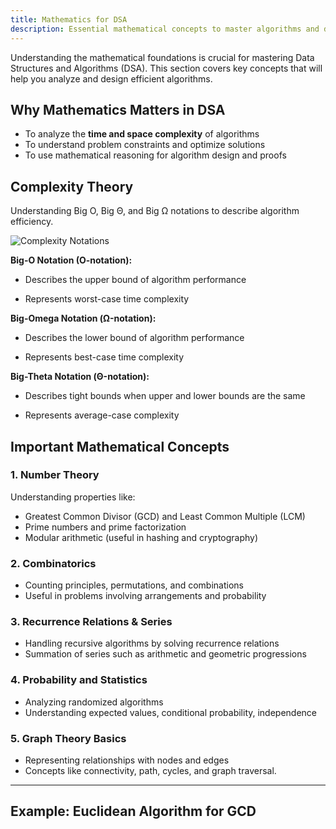 ```yaml
---
title: Mathematics for DSA
description: Essential mathematical concepts to master algorithms and data structures
---
```


Understanding the mathematical foundations is crucial for mastering Data Structures and Algorithms (DSA). This section covers key concepts that will help you analyze and design efficient algorithms.

## Why Mathematics Matters in DSA

- To analyze the **time and space complexity** of algorithms
- To understand problem constraints and optimize solutions
- To use mathematical reasoning for algorithm design and proofs

## Complexity Theory

Understanding Big O, Big Θ, and Big Ω notations to describe algorithm efficiency.

![Complexity Notations](/images/big-o-notation-diagram.png)

**Big-O Notation (O-notation):**

- Describes the upper bound of algorithm performance

- Represents worst-case time complexity

**Big-Omega Notation (Ω-notation):**

- Describes the lower bound of algorithm performance

- Represents best-case time complexity

**Big-Theta Notation (Θ-notation):**

- Describes tight bounds when upper and lower bounds are the same

- Represents average-case complexity

## Important Mathematical Concepts

### 1. Number Theory

Understanding properties like:

- Greatest Common Divisor (GCD) and Least Common Multiple (LCM)
- Prime numbers and prime factorization
- Modular arithmetic (useful in hashing and cryptography)

### 2. Combinatorics

- Counting principles, permutations, and combinations
- Useful in problems involving arrangements and probability

### 3. Recurrence Relations & Series

- Handling recursive algorithms by solving recurrence relations
- Summation of series such as arithmetic and geometric progressions

### 4. Probability and Statistics

- Analyzing randomized algorithms
- Understanding expected values, conditional probability, independence

### 5. Graph Theory Basics

- Representing relationships with nodes and edges
- Concepts like connectivity, path, cycles, and graph traversal.

---

## Example: Euclidean Algorithm for GCD

